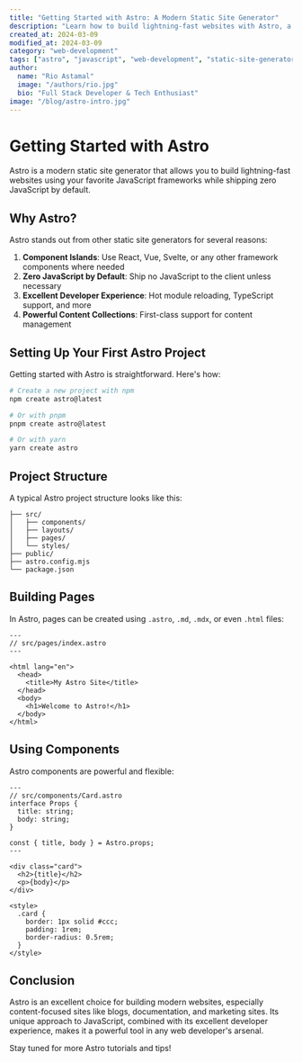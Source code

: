 ```yaml
---
title: "Getting Started with Astro: A Modern Static Site Generator"
description: "Learn how to build lightning-fast websites with Astro, a modern static site generator that lets you use your favorite JavaScript frameworks while shipping zero JavaScript by default."
created_at: 2024-03-09
modified_at: 2024-03-09
category: "web-development"
tags: ["astro", "javascript", "web-development", "static-site-generator"]
author:
  name: "Rio Astamal"
  image: "/authors/rio.jpg"
  bio: "Full Stack Developer & Tech Enthusiast"
image: "/blog/astro-intro.jpg"
---
```


# Getting Started with Astro

Astro is a modern static site generator that allows you to build lightning-fast websites using your favorite JavaScript frameworks while shipping zero JavaScript by default.

## Why Astro?

Astro stands out from other static site generators for several reasons:

1. **Component Islands**: Use React, Vue, Svelte, or any other framework components where needed
2. **Zero JavaScript by Default**: Ship no JavaScript to the client unless necessary
3. **Excellent Developer Experience**: Hot module reloading, TypeScript support, and more
4. **Powerful Content Collections**: First-class support for content management

## Setting Up Your First Astro Project

Getting started with Astro is straightforward. Here's how:

```bash
# Create a new project with npm
npm create astro@latest

# Or with pnpm
pnpm create astro@latest

# Or with yarn
yarn create astro
```

## Project Structure

A typical Astro project structure looks like this:

```
├── src/
│   ├── components/
│   ├── layouts/
│   ├── pages/
│   └── styles/
├── public/
├── astro.config.mjs
└── package.json
```

## Building Pages

In Astro, pages can be created using `.astro`, `.md`, `.mdx`, or even `.html` files:

```astro
---
// src/pages/index.astro
---

<html lang="en">
  <head>
    <title>My Astro Site</title>
  </head>
  <body>
    <h1>Welcome to Astro!</h1>
  </body>
</html>
```

## Using Components

Astro components are powerful and flexible:

```astro
---
// src/components/Card.astro
interface Props {
  title: string;
  body: string;
}

const { title, body } = Astro.props;
---

<div class="card">
  <h2>{title}</h2>
  <p>{body}</p>
</div>

<style>
  .card {
    border: 1px solid #ccc;
    padding: 1rem;
    border-radius: 0.5rem;
  }
</style>
```

## Conclusion

Astro is an excellent choice for building modern websites, especially content-focused sites like blogs, documentation, and marketing sites. Its unique approach to JavaScript, combined with its excellent developer experience, makes it a powerful tool in any web developer's arsenal.

Stay tuned for more Astro tutorials and tips!
